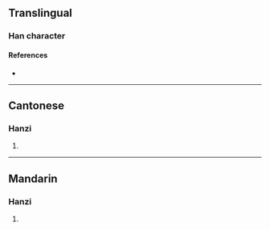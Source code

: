 {{character info/new}}
==Translingual==

===Han character===
{{Han char|rn=64|rad=手|as=12|sn=15|four=58040|canj=QMJK,QNJK|ids=⿰扌敢}}

====References====
* {{Han ref|kx=0454.190|dkj=12709|dj=0803.330|hdz=31950.090|uh=6496|ud=25750|bh=E5AF|bd=58799}}

----

==Cantonese==

===Hanzi===
{{yue-hanzi|jyut=[[haam5]], [[hon6]]|y=haam5, hon6}}

# {{defn|lang=yue|sort=手12}}

----

==Mandarin==

===Hanzi===
{{cmn-hanzi|pin=[[hàn]] ([[han4]]), [[qiǎn]] ([[qian3]])|wg=han<sup>4</sup>, ch'ien<sup>3</sup>}}

# {{defn|lang=cmn|sort=手12}}